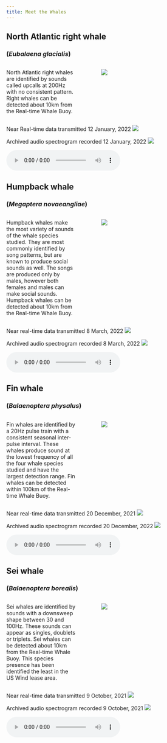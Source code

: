 ```yaml
---
title: Meet the Whales
---
```


## North Atlantic right whale

### (*Eubalaena glacialis*)

::: columns
::: {.column width="40%"}
North Atlantic right whales are identified by sounds called upcalls at 200Hz with no consistent pattern. Right whales can be detected about 10km from the Real-time Whale Buoy.
:::

::: {.column width="5%"}
:::

::: {.column width="55%"}
![](images/NARW_publicdomain.png)
:::
:::

Near Real-time data transmitted 12 January, 2022 ![](images/RT_RWD_12Jan22_045600.png)

Archived audio spectrogram recorded 12 January, 2022 ![](images/RWD_20220112_045600.png)

<audio controls source src="../audio/NARW_220112_045600_Final version.mp3">

</audio>

## Humpback whale

### (*Megaptera novaeangliae*)

::: columns
::: {.column width="40%"}
Humpback whales make the most variety of sounds of the whale species studied. They are most commonly identified by song patterns, but are known to produce social sounds as well. The songs are produced only by males, however both females and males can make social sounds. Humpback whales can be detected about 10km from the Real-time Whale Buoy.
:::

::: {.column width="5%"}
:::

::: {.column width="55%"}
![](images/Humpbackwhale_publicdomain.png)
:::
:::

Near real-time data transmitted 8 March, 2022 ![](images/RT_HWSong_08Mar22_175600.png)

Archived audio spectrogram recorded 8 March, 2022 ![](images/HWD_20220308_175600.png)

<audio controls source src="../audio/Humpback_220308_175600_FinalVersion.mp3">

</audio>

## Fin whale

### (*Balaenoptera physalus*)

::: columns
::: {.column width="40%"}
Fin whales are identified by a 20Hz pulse train with a consistent seasonal inter-pulse interval. These whales produce sound at the lowest frequency of all the four whale species studied and have the largest detection range. Fin whales can be detected within 100km of the Real-time Whale Buoy.
:::

::: {.column width="5%"}
:::

::: {.column width="55%"}
![](images/Finwhale_creditGREMM.png)
:::
:::

Near real-time data transmitted 20 December, 2021 ![](images/RT_FWD_12Dec2021_010300.png)

Archived audio spectrogram recorded 20 December, 2022 ![](images/FWD_20211220_010300.png)

<audio controls source src="../audio/FW_122021_010300_finalversion.mp3">

</audio>

## Sei whale

### (*Balaenoptera borealis*)

::: columns
::: {.column width="40%"}
Sei whales are identified by sounds with a downsweep shape between 30 and 100Hz. These sounds can appear as singles, doublets or triplets. Sei whales can be detected about 10km from the Real-time Whale Buoy. This species presence has been identified the least in the US Wind lease area.
:::

::: {.column width="5%"}
:::

::: {.column width="55%"}
![](images/Seiwhale_NOAAfisheries.png)
:::
:::

Near real-time data transmitted 9 October, 2021 ![](images/RT_SWD_09Oct2021_131000.png)

Archived audio spectrogram recorded 9 October, 2021 ![](images/SWD_20211009_131000.png)

<audio controls source src="../audio/SW_100921_131000_finalversion.mp3">

</audio>
